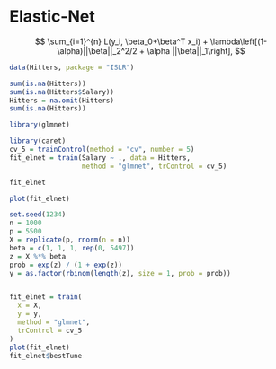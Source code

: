 # Elastic-Net

$$
\sum_{i=1}^{n} L(y_i, \beta_0+\beta^T x_i) + \lambda\left[(1-\alpha)||\beta||_2^2/2 + \alpha ||\beta||_1\right],
$$


```r
data(Hitters, package = "ISLR")
```




```r
sum(is.na(Hitters))
sum(is.na(Hitters$Salary))
Hitters = na.omit(Hitters)
sum(is.na(Hitters))
```


```r
library(glmnet)
```


```r
library(caret)
cv_5 = trainControl(method = "cv", number = 5)
fit_elnet = train(Salary ~ ., data = Hitters,
                  method = "glmnet", trControl = cv_5)
```

```r
fit_elnet
```


```r
plot(fit_elnet)
```






```r
set.seed(1234)
n = 1000
p = 5500
X = replicate(p, rnorm(n = n))
beta = c(1, 1, 1, rep(0, 5497))
z = X %*% beta
prob = exp(z) / (1 + exp(z))
y = as.factor(rbinom(length(z), size = 1, prob = prob))


fit_elnet = train(
  x = X,
  y = y,
  method = "glmnet",
  trControl = cv_5
)
plot(fit_elnet)
fit_elnet$bestTune
```


























